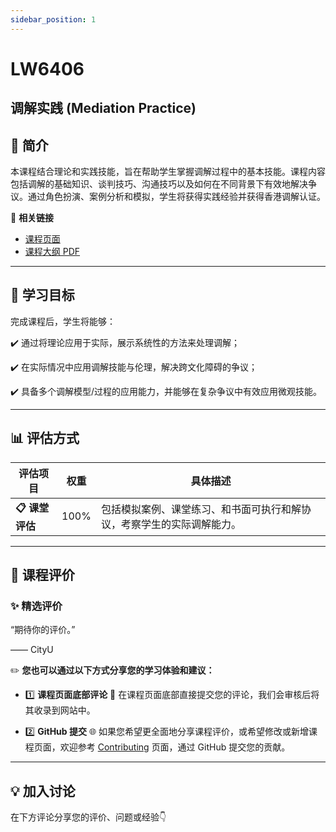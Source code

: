 ```yaml
---
sidebar_position: 1
---
```


# LW6406
## 调解实践 (Mediation Practice)

## **📘 简介**
本课程结合理论和实践技能，旨在帮助学生掌握调解过程中的基本技能。课程内容包括调解的基础知识、谈判技巧、沟通技巧以及如何在不同背景下有效地解决争议。通过角色扮演、案例分析和模拟，学生将获得实践经验并获得香港调解认证。

🔗 **相关链接**
- [课程页面](https://www.cityu.edu.hk/catalogue/pg/202425/course/LW6406.htm)
- [课程大纲 PDF](https://www.cityu.edu.hk/catalogue/pg/202425/course/LW6406.pdf)

---

## **🎯 学习目标**

完成课程后，学生将能够：

✔️ 通过将理论应用于实际，展示系统性的方法来处理调解；

✔️ 在实际情况中应用调解技能与伦理，解决跨文化障碍的争议；

✔️ 具备多个调解模型/过程的应用能力，并能够在复杂争议中有效应用微观技能。

---

## **📊 评估方式**

| **评估项目**          | **权重** | **具体描述**                                                                                       |
|----------------------|---------|---------------------------------------------------------------------------------------------------|
| **📋 课堂评估**       | 100%    | 包括模拟案例、课堂练习、和书面可执行和解协议，考察学生的实际调解能力。                           |

---

## **💬 课程评价**

### ✨ **精选评价**
<div className={commentStyles.commentBox}>
    <p className={commentStyles.commentText}>
        “期待你的评价。”
    </p>
    <p className={commentStyles.commentAuthor}>—— CityU</p>
</div>

✏️ **您也可以通过以下方式分享您的学习体验和建议：**

- 1️⃣ **课程页面底部评论**
💬 在课程页面底部直接提交您的评论，我们会审核后将其收录到网站中。

- 2️⃣ **GitHub 提交**
🌐 如果您希望更全面地分享课程评价，或希望修改或新增课程页面，欢迎参考 [Contributing](https://penjc.github.io/cityU-navigator/contributing) 页面，通过 GitHub 提交您的贡献。

---

## **💡 加入讨论**

在下方评论分享您的评价、问题或经验👇
<Utterances />